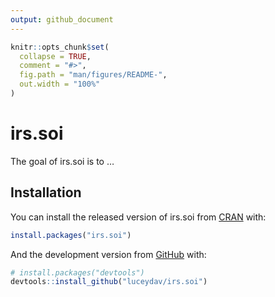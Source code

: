 ```yaml
---
output: github_document
---
```


<!-- README.md is generated from README.Rmd. Please edit that file -->

```r
knitr::opts_chunk$set(
  collapse = TRUE,
  comment = "#>",
  fig.path = "man/figures/README-",
  out.width = "100%"
)
```

# irs.soi

<!-- badges: start -->
<!-- badges: end -->

The goal of irs.soi is to ...

## Installation

You can install the released version of irs.soi from [CRAN](https://CRAN.R-project.org) with:

``` r
install.packages("irs.soi")
```

And the development version from [GitHub](https://github.com/) with:

``` r
# install.packages("devtools")
devtools::install_github("luceydav/irs.soi")
```
